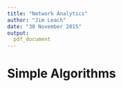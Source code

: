 ```yaml
---
title: "Network Analytics"
author: "Jim Leach"
date: "30 November 2015"
output:
  pdf_document
---
```


# Simple Algorithms

